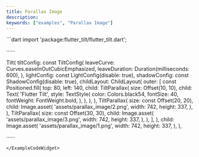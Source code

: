 ```yaml
---
title: Parallax Image
description:
keywords: ["examples", "Parallax Image"]
---
```


<ExampleCodeWidget name="ParallaxImage" height={900}>
```dart
import 'package:flutter_tilt/flutter_tilt.dart';

······

Tilt(
  tiltConfig: const TiltConfig(
    leaveCurve: Curves.easeInOutCubicEmphasized,
    leaveDuration: Duration(milliseconds: 600),
  ),
  lightConfig: const LightConfig(disable: true),
  shadowConfig: const ShadowConfig(disable: true),
  childLayout: ChildLayout(
    outer: [
      const Positioned.fill(
        top: 80,
        left: 140,
        child: TiltParallax(
          size: Offset(10, 10),
          child: Text(
            'Flutter Tilt',
            style: TextStyle(
              color: Colors.black54,
              fontSize: 40,
              fontWeight: FontWeight.bold,
            ),
          ),
        ),
      ),
      TiltParallax(
        size: const Offset(20, 20),
        child: Image.asset(
          'assets/parallax_image/2.png',
          width: 742,
          height: 337,
        ),
      ),
      TiltParallax(
        size: const Offset(30, 30),
        child: Image.asset(
          'assets/parallax_image/3.png',
          width: 742,
          height: 337,
        ),
      ),
    ],
  ),
  child: Image.asset(
    'assets/parallax_image/1.png',
    width: 742,
    height: 337,
  ),
),

······
```
</ExampleCodeWidget>

